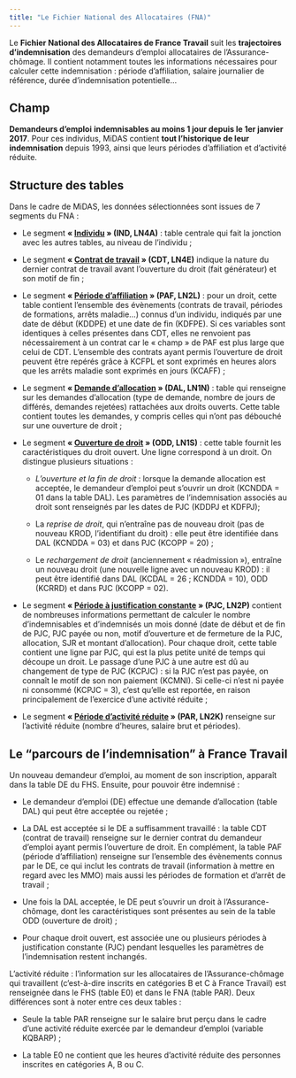 ```yaml
---
title: "Le Fichier National des Allocataires (FNA)"
---
```


Le **Fichier National des Allocataires de France Travail** suit les **trajectoires d'indemnisation** des demandeurs d'emploi allocataires de l'Assurance-chômage. Il contient notamment toutes les informations nécessaires pour calculer cette indemnisation : période d'affiliation, salaire journalier de référence, durée d'indemnisation potentielle...

## Champ

**Demandeurs d'emploi** **indemnisables au moins 1 jour depuis le 1er janvier 2017**. Pour ces individus, MiDAS contient **tout l'historique de leur indemnisation** depuis 1993, ainsi que leurs périodes d'affiliation et d'activité réduite.

## Structure des tables

Dans le cadre de MiDAS, les données sélectionnées sont issues de 7 segments du FNA :

-   Le segment **« [Individu](IND/IND_presentation.qmd) » (IND, LN4A)** : table centrale qui fait la jonction avec les autres tables, au niveau de l'individu ;

-   Le segment **« [Contrat de travail](CDT/CDT_presentation.qmd) » (CDT, LN4E)** indique la nature du dernier contrat de travail avant l'ouverture du droit (fait générateur) et son motif de fin ;

-   Le segment **« [Période d'affiliation](PAF/PAF_presentation.qmd) » (PAF, LN2L)** : pour un droit, cette table contient l'ensemble des évènements (contrats de travail, périodes de formations, arrêts maladie...) connus d'un individu, indiqués par une date de début (KDDPE) et une date de fin (KDFPE). Si ces variables sont identiques à celles présentes dans CDT, elles ne renvoient pas nécessairement à un contrat car le « champ » de PAF est plus large que celui de CDT. L'ensemble des contrats ayant permis l'ouverture de droit peuvent être repérés grâce à KCFPL et sont exprimés en heures alors que les arrêts maladie sont exprimés en jours (KCAFF) ;

-   Le segment **« [Demande d'allocation](DAL/DAL_presentation.qmd) » (DAL, LN1N)** : table qui renseigne sur les demandes d'allocation (type de demande, nombre de jours de différés, demandes rejetées) rattachées aux droits ouverts. Cette table contient toutes les demandes, y compris celles qui n'ont pas débouché sur une ouverture de droit ;

-   Le segment **« [Ouverture de droit](ODD/ODD_presentation.qmd) » (ODD, LN1S)** : cette table fournit les caractéristiques du droit ouvert. Une ligne correspond à un droit. On distingue plusieurs situations :

    -   *L'ouverture et la fin de droit* : lorsque la demande allocation est acceptée, le demandeur d'emploi peut s'ouvrir un droit (KCNDDA = 01 dans la table DAL). Les paramètres de l'indemnisation associés au droit sont renseignés par les dates de PJC (KDDPJ et KDFPJ);

    -   La *reprise de droit*, qui n'entraîne pas de nouveau droit (pas de nouveau KROD, l'identifiant du droit) : elle peut être identifiée dans DAL (KCNDDA = 03) et dans PJC (KCOPP = 20) ;

    -   Le *rechargement de droit* (anciennement « réadmission »), entraîne un nouveau droit (une nouvelle ligne avec un nouveau KROD) : il peut être identifié dans DAL (KCDAL = 26 ; KCNDDA = 10), ODD (KCRRD) et dans PJC (KCOPP = 02).

-   Le segment **« [Période à justification constante](PJC/PJC_presentation.qmd) » (PJC, LN2P)** contient de nombreuses informations permettant de calculer le nombre d'indemnisables et d'indemnisés un mois donné (date de début et de fin de PJC, PJC payée ou non, motif d'ouverture et de fermeture de la PJC, allocation, SJR et montant d'allocation). Pour chaque droit, cette table contient une ligne par PJC, qui est la plus petite unité de temps qui découpe un droit. Le passage d'une PJC à une autre est dû au changement de type de PJC (KCPJC) : si la PJC n'est pas payée, on connaît le motif de son non paiement (KCMNI). Si celle-ci n'est ni payée ni consommé (KCPJC = 3), c'est qu'elle est reportée, en raison principalement de l'exercice d'une activité réduite ;

-   Le segment **« [Période d'activité réduite](PAR/PAR_presentation.qmd) » (PAR, LN2K)** renseigne sur l'activité réduite (nombre d'heures, salaire brut et périodes).

## Le "parcours de l'indemnisation" à France Travail

Un nouveau demandeur d'emploi, au moment de son inscription, apparaît dans la table DE du FHS. Ensuite, pour pouvoir être indemnisé :

-   Le demandeur d'emploi (DE) effectue une demande d'allocation (table DAL) qui peut être acceptée ou rejetée ;

-   La DAL est acceptée si le DE a suffisamment travaillé : la table CDT (contrat de travail) renseigne sur le dernier contrat du demandeur d'emploi ayant permis l'ouverture de droit. En complément, la table PAF (période d'affiliation) renseigne sur l'ensemble des évènements connus par le DE, ce qui inclut les contrats de travail (information à mettre en regard avec les MMO) mais aussi les périodes de formation et d'arrêt de travail ;

-   Une fois la DAL acceptée, le DE peut s'ouvrir un droit à l'Assurance-chômage, dont les caractéristiques sont présentes au sein de la table ODD (ouverture de droit) ;

-   Pour chaque droit ouvert, est associée une ou plusieurs périodes à justification constante (PJC) pendant lesquelles les paramètres de l'indemnisation restent inchangés.

L'activité réduite : l'information sur les allocataires de l'Assurance-chômage qui travaillent (c'est-à-dire inscrits en catégories B et C à France Travail) est renseignée dans le FHS (table E0) et dans le FNA (table PAR). Deux différences sont à noter entre ces deux tables :

-   Seule la table PAR renseigne sur le salaire brut perçu dans le cadre d'une activité réduite exercée par le demandeur d'emploi (variable KQBARP) ;

-   La table E0 ne contient que les heures d'activité réduite des personnes inscrites en catégories A, B ou C.
